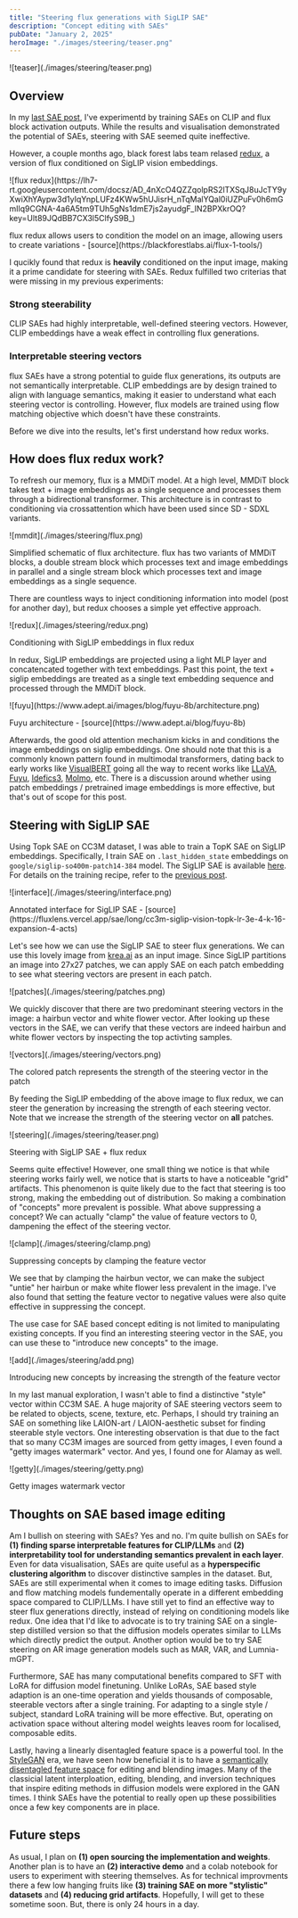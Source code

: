 ```yaml
---
title: "Steering flux generations with SigLIP SAE"
description: "Concept editing with SAEs"
pubDate: "January 2, 2025"
heroImage: "./images/steering/teaser.png"
---
```



<div className="my-12 center">
    ![teaser](./images/steering/teaser.png)
</div>


## Overview

In my [last SAE post](/devlog/rambling/sae), I've experimentd by training SAEs on CLIP and flux block activation outputs.
While the results and visualisation demonstrated the potential of SAEs, steering with SAE seemed quite ineffective.

However, a couple months ago, black forest labs team relased [redux](https://huggingface.co/black-forest-labs/FLUX.1-Redux-dev), a version of flux conditioned on SigLIP vision embeddings.

<div className="center my-8 p-2">
    ![flux redux](https://lh7-rt.googleusercontent.com/docsz/AD_4nXcO4QZZqolpRS2lTXSqJ8uJcTY9yXwiXhYAypw3d1yIqYnpLUFz4KWw5hUJisrH_nTqMalYQal0iUZPuFv0h6mGmIlq9CGNA-4a6A5tm9TUh5gNs1dmE7js2ayudgF_IN2BPXkrOQ?key=Ult89JQdBB7CX3l5ClfyS9B_)
    <p className="opacity-50"> flux redux allows users to condition the model on an image, allowing users to create variations - [source](https://blackforestlabs.ai/flux-1-tools/)</p>
</div>

I qucikly found that redux is **heavily** conditioned on the input image, making it a prime candidate for steering with SAEs.
Redux fulfilled two criterias that were missing in my previous experiments:


<h3>Strong steerability</h3>

CLIP SAEs had highly interpretable, well-defined steering vectors. However, CLIP embeddings have a weak effect in controlling flux generations.

<h3> Interpretable steering vectors</h3>

flux SAEs have a strong potential to guide flux generations, its outputs are not semantically interpretable. CLIP embeddings are by design trained to align with language semantics, making it easier to understand what each steering vector is controlling. 
However, flux models are trained using flow matching objective which doesn't have these constraints.

Before we dive into the results, let's first understand how redux works.

## How does flux redux work?

To refresh our memory, flux is a MMDiT model. At a high level, MMDiT block takes text + image embeddings as a single sequence and processes them through a bidirectional transformer.
This architecture is in contrast to conditioning via crossattention which have been used since SD - SDXL variants.

<div className="center my-8 p-2">
    ![mmdit](./images/steering/flux.png)
    <p className="opacity-50"> Simplified schematic of flux architecture. flux has two variants of MMDiT blocks, a double stream block which processes text and image embeddings in parallel and a single stream block which processes text and image embeddings as a single sequence.</p>
</div>

There are countless ways to inject conditioning information into model (post for another day), but redux chooses a simple yet effective approach.

<div className="center my-8 p-2">
    ![redux](./images/steering/redux.png)
    <p className="opacity-50"> Conditioning with SigLIP embeddings in flux redux</p>
</div>

In redux, SigLIP embeddings are projected using a light MLP layer and concatencated together with text embeddings. Past this point, the text + siglip embeddings are treated as a single text embedding sequence and processed through the MMDiT block.

<div className="center my-8 p-2">
    ![fuyu](https://www.adept.ai/images/blog/fuyu-8b/architecture.png)
    <p className="opacity-50"> Fuyu architecture - [source](https://www.adept.ai/blog/fuyu-8b)</p>
</div>

Afterwards, the good old attention mechanism kicks in and conditions the image embeddings on siglip embeddings.
One should note that this is a commonly known pattern found in multimodal transformers, dating back to early works like [VisualBERT](https://arxiv.org/abs/1908.03557) going all the way to recent works like [LLaVA](https://github.com/haotian-liu/LLaVA), [Fuyu](https://www.adept.ai/blog/fuyu-8b), [Idefics3](https://huggingface.co/papers/2408.12637), [Molmo](https://molmo.allenai.org/blog), etc.
There is a discussion around whether using patch embeddings / pretrained image embeddings is more effective, but that's out of scope for this post.

## Steering with SigLIP SAE

Using Topk SAE on CC3M dataset, I was able to train a TopK SAE on SigLIP embeddings. Specifically, I train SAE on `.last_hidden_state` embeddings on `google/siglip-so400m-patch14-384` model.
The SigLIP SAE is available [here](https://fluxlens.vercel.app/sae/long/cc3m-siglip-vision-topk-lr-3e-4-k-16-expansion-4-acts). For details on the training recipe, refer to the [previous post](/devlog/rambling/sae).

<div className="center my-8 p-2">
    ![interface](./images/steering/interface.png)
    <p className="opacity-50"> Annotated interface for SigLIP SAE - [source](https://fluxlens.vercel.app/sae/long/cc3m-siglip-vision-topk-lr-3e-4-k-16-expansion-4-acts)</p>
</div>

Let's see how we can use the SigLIP SAE to steer flux generations.
We can use this lovely image from [krea.ai](https://krea.ai/) as an input image.
Since SigLIP partitions an image into 27x27 patches, we can apply SAE on each patch embedding to see what steering vectors are present in each patch.

<div className="center my-8 p-2">
    ![patches](./images/steering/patches.png)
</div>

We quickly discover that there are two predominant steering vectors in the image: a hairbun vector and white flower vector.
After looking up these vectors in the SAE, we can verify that these vectors are indeed hairbun and white flower vectors by inspecting the top activting samples.

<div className="center my-8 p-2">
    ![vectors](./images/steering/vectors.png)
    <p className="opacity-50"> The colored patch represents the strength of the steering vector in the patch</p>
</div>

By feeding the SigLIP embedding of the above image to flux redux, we can steer the generation by increasing the strength of each steering vector.
Note that we increase the strength of the steering vector on **all** patches.

<div className="center my-8 p-2">
    ![steering](./images/steering/teaser.png)
    <p className="opacity-50"> Steering with SigLIP SAE + flux redux</p>
</div>

Seems quite effective! However, one small thing we notice is that while steering works fairly well, we notice that is starts to have a noticeable "grid" artifacts.
This phenomenon is quite likely due to the fact that steering is too strong, making the embedding out of distribution.
So making a combination of "concepts" more prevalent is possible. What above suppressing a concept?
We can actually "clamp" the value of feature vectors to 0, dampening the effect of the steering vector.

<div className="center my-8 p-2">
    ![clamp](./images/steering/clamp.png)
    <p className="opacity-50"> Suppressing concepts by clamping the feature vector</p>
</div>

We see that by clamping the hairbun vector, we can make the subject "untie" her hairbun or make white flower less prevalent in the image.
I've also found that setting the feature vector to negative values were also quite effective in suppressing the concept.

The use case for SAE based concept editing is not limited to manipulating existing concepts. If you find an interesting steering vector in the SAE, you can use these to "introduce new concepts" to the image.

<div className="center my-8 p-2">
    ![add](./images/steering/add.png)
    <p className="opacity-50"> Introducing new concepts by increasing the strength of the feature vector</p>
</div>

In my last manual exploration, I wasn't able to find a distinctive "style" vector within CC3M SAE. A huge majority of SAE steering vectors seem to be related to objects, scene, texture, etc.
Perhaps, I should try training an SAE on something like LAION-art / LAION-aesthetic subset for finding steerable style vectors.
One interesting observation is that due to the fact that so many CC3M images are sourced from getty images, I even found a "getty images watermark" vector. And yes, I found one for Alamay as well.

<div className="center my-8 p-2">
    ![getty](./images/steering/getty.png)
    <p className="opacity-50"> Getty images watermark vector</p>
</div>

## Thoughts on SAE based image editing

Am I bullish on steering with SAEs? Yes and no. I'm quite bullish on SAEs for **(1) finding sparse interpretable features for CLIP/LLMs** and **(2) interpretability tool for understanding semantics prevalent in each layer**.
Even for data visualisation, SAEs are quite useful as a **hyperspecific clustering algorithm** to discover distinctive samples in the dataset.
But, SAEs are still experimental when it comes to image editing tasks. Diffusion and flow matching models fundementally operate in a different embedding space compared to CLIP/LLMs.
I have still yet to find an effective way to steer flux generations directly, instead of relying on conditioning models like redux.
One idea that I'd like to advocate is to try training SAE on a single-step distilled version so that the diffusion models operates similar to LLMs which directly predict the output.
Another option would be to try SAE steering on AR image generation models such as MAR, VAR, and Lumnia-mGPT.

Furthermore, SAE has many computational benefits compared to SFT with LoRA for diffusion model finetuning. 
Unlike LoRAs, SAE based style adaption is an one-time operation and yields thousands of composable, steerable vectors after a single training.
For adapting to a single style / subject, standard LoRA training will be more effective. But, operating on activation space without altering model weights leaves room for localised, composable edits.

Lastly, having a linearly disentagled feature space is a powerful tool.
In the [StyleGAN](https://arxiv.org/abs/1812.04948) era, we have seen how beneficial it is to have a [semantically disentagled feature space](https://arxiv.org/abs/2103.17249) for editing and blending images.
Many of the classicial latent interploation, editing, blending, and inversion techniques that inspire editing methods in diffusion models were explored in the GAN times.
I think SAEs have the potential to really open up these possibilities once a few key components are in place.

## Future steps

As usual, I plan on **(1) open sourcing the implementation and weights**. Another plan is to have an **(2) interactive demo** and a colab notebook for users to experiment with steering themselves.
As for technical improvments there a few low hanging fruits like **(3) training SAE on more "stylistic" datasets** and **(4) reducing grid artifacts**.
Hopefully, I will get to these sometime soon. But, there is only 24 hours in a day.

